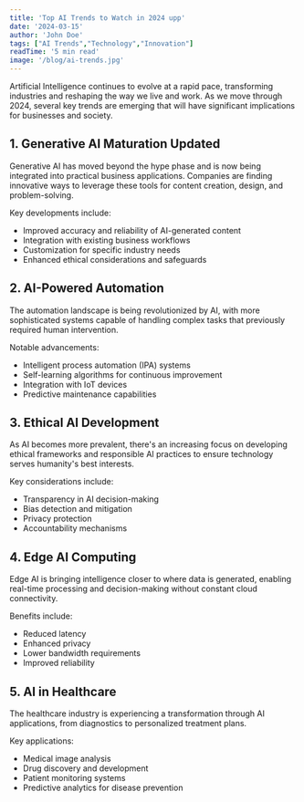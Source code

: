 ```yaml
---
title: 'Top AI Trends to Watch in 2024 upp'
date: '2024-03-15'
author: 'John Doe'
tags: ["AI Trends","Technology","Innovation"]
readTime: '5 min read'
image: '/blog/ai-trends.jpg'
---
```


Artificial Intelligence continues to evolve at a rapid pace, transforming industries and reshaping the way we live and work. As we move through 2024, several key trends are emerging that will have significant implications for businesses and society.

## 1. Generative AI Maturation Updated

Generative AI has moved beyond the hype phase and is now being integrated into practical business applications. Companies are finding innovative ways to leverage these tools for content creation, design, and problem-solving.

Key developments include:

- Improved accuracy and reliability of AI-generated content
- Integration with existing business workflows
- Customization for specific industry needs
- Enhanced ethical considerations and safeguards

## 2. AI-Powered Automation

The automation landscape is being revolutionized by AI, with more sophisticated systems capable of handling complex tasks that previously required human intervention.

Notable advancements:

- Intelligent process automation (IPA) systems
- Self-learning algorithms for continuous improvement
- Integration with IoT devices
- Predictive maintenance capabilities

## 3. Ethical AI Development

As AI becomes more prevalent, there's an increasing focus on developing ethical frameworks and responsible AI practices to ensure technology serves humanity's best interests.

Key considerations include:

- Transparency in AI decision-making
- Bias detection and mitigation
- Privacy protection
- Accountability mechanisms

## 4. Edge AI Computing

Edge AI is bringing intelligence closer to where data is generated, enabling real-time processing and decision-making without constant cloud connectivity.

Benefits include:

- Reduced latency
- Enhanced privacy
- Lower bandwidth requirements
- Improved reliability

## 5. AI in Healthcare

The healthcare industry is experiencing a transformation through AI applications, from diagnostics to personalized treatment plans.

Key applications:

- Medical image analysis
- Drug discovery and development
- Patient monitoring systems
- Predictive analytics for disease prevention